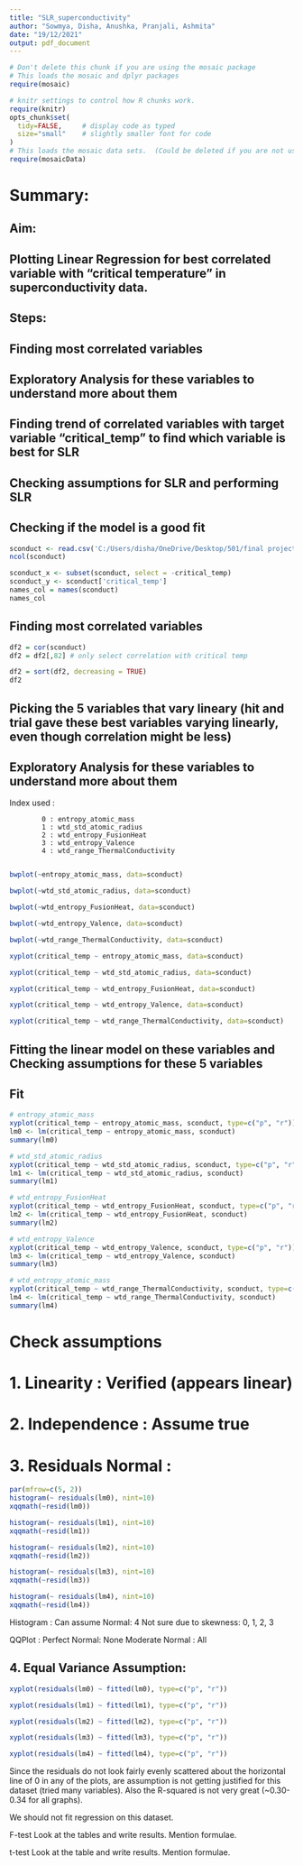 ---
title: "SLR_superconductivity"
author: "Sowmya, Disha, Anushka, Pranjali, Ashmita"
date: "19/12/2021"
output: pdf_document
---


```{r include=FALSE}
# Don't delete this chunk if you are using the mosaic package
# This loads the mosaic and dplyr packages
require(mosaic)
```

```{r include=FALSE}
# knitr settings to control how R chunks work.
require(knitr)
opts_chunk$set(
  tidy=FALSE,     # display code as typed
  size="small"    # slightly smaller font for code
)
# This loads the mosaic data sets.  (Could be deleted if you are not using them.)
require(mosaicData)
```

# Summary:

## Aim: 
## Plotting Linear Regression for best correlated variable with "critical temperature" in superconductivity data.

## Steps:
## Finding most correlated variables
## Exploratory Analysis for these variables to understand more about them
## Finding trend of correlated variables with target variable "critical_temp" to find which variable is best for SLR
## Checking assumptions for SLR and performing SLR
## Checking if the model is a good fit

```{r cars}
sconduct <- read.csv('C:/Users/disha/OneDrive/Desktop/501/final project/superconduct/train.csv')
ncol(sconduct)

sconduct_x <- subset(sconduct, select = -critical_temp)
sconduct_y <- sconduct['critical_temp']
names_col = names(sconduct)
names_col
```

## Finding most correlated variables

```{r}
df2 = cor(sconduct)
df2 = df2[,82] # only select correlation with critical temp

df2 = sort(df2, decreasing = TRUE)
df2

```
## Picking the 5 variables that vary lineary (hit and trial gave these best variables varying linearly, even though correlation might be less)

## Exploratory Analysis for these variables to understand more about them

Index used :

            0 : entropy_atomic_mass                     
            1 : wtd_std_atomic_radius
            2 : wtd_entropy_FusionHeat
            3 : wtd_entropy_Valence
            4 : wtd_range_ThermalConductivity
                             
\textbf{All variables continuous, quantitative except number of elements}
```{r}
bwplot(~entropy_atomic_mass, data=sconduct)

bwplot(~wtd_std_atomic_radius, data=sconduct)

bwplot(~wtd_entropy_FusionHeat, data=sconduct)

bwplot(~wtd_entropy_Valence, data=sconduct)

bwplot(~wtd_range_ThermalConductivity, data=sconduct)

```


```{r}
xyplot(critical_temp ~ entropy_atomic_mass, data=sconduct)

xyplot(critical_temp ~ wtd_std_atomic_radius, data=sconduct)

xyplot(critical_temp ~ wtd_entropy_FusionHeat, data=sconduct)

xyplot(critical_temp ~ wtd_entropy_Valence, data=sconduct)

xyplot(critical_temp ~ wtd_range_ThermalConductivity, data=sconduct)

```

## Fitting the linear model on these variables and Checking assumptions for these 5 variables

## Fit 
```{r}
# entropy_atomic_mass
xyplot(critical_temp ~ entropy_atomic_mass, sconduct, type=c("p", "r"))
lm0 <- lm(critical_temp ~ entropy_atomic_mass, sconduct)
summary(lm0)

```

```{r}
# wtd_std_atomic_radius
xyplot(critical_temp ~ wtd_std_atomic_radius, sconduct, type=c("p", "r"))
lm1 <- lm(critical_temp ~ wtd_std_atomic_radius, sconduct)
summary(lm1)
```


```{r}
# wtd_entropy_FusionHeat
xyplot(critical_temp ~ wtd_entropy_FusionHeat, sconduct, type=c("p", "r"))
lm2 <- lm(critical_temp ~ wtd_entropy_FusionHeat, sconduct)
summary(lm2)
```


```{r}
# wtd_entropy_Valence
xyplot(critical_temp ~ wtd_entropy_Valence, sconduct, type=c("p", "r"))
lm3 <- lm(critical_temp ~ wtd_entropy_Valence, sconduct)
summary(lm3)
```


```{r}
# wtd_entropy_atomic_mass
xyplot(critical_temp ~ wtd_range_ThermalConductivity, sconduct, type=c("p", "r"))
lm4 <- lm(critical_temp ~ wtd_range_ThermalConductivity, sconduct)
summary(lm4)
```

# Check assumptions

# 1. Linearity : Verified (appears linear)
# 2. Independence : Assume true
# 3. Residuals Normal : 
```{r}
par(mfrow=c(5, 2))
histogram(~ residuals(lm0), nint=10)
xqqmath(~resid(lm0))

histogram(~ residuals(lm1), nint=10)
xqqmath(~resid(lm1))

histogram(~ residuals(lm2), nint=10)
xqqmath(~resid(lm2))

histogram(~ residuals(lm3), nint=10)
xqqmath(~resid(lm3))

histogram(~ residuals(lm4), nint=10)
xqqmath(~resid(lm4))

```
Histogram : 
Can assume Normal: 4
Not sure due to skewness: 0, 1, 2, 3

QQPlot : 
Perfect Normal: None
Moderate Normal : All

## 4. Equal Variance Assumption:
```{r}
xyplot(residuals(lm0) ~ fitted(lm0), type=c("p", "r"))

xyplot(residuals(lm1) ~ fitted(lm1), type=c("p", "r"))

xyplot(residuals(lm2) ~ fitted(lm2), type=c("p", "r"))

xyplot(residuals(lm3) ~ fitted(lm3), type=c("p", "r"))

xyplot(residuals(lm4) ~ fitted(lm4), type=c("p", "r"))

```
Since the residuals do not look fairly evenly scattered about the horizontal line of 0 in any of the plots, are assumption is not getting justified for this dataset (tried many variables).
Also the R-squared is not very great (~0.30-0.34 for all graphs).

We should not fit regression on this dataset.

F-test
Look at the tables and write results. Mention formulae.

t-test
Look at the table and write results. Mention formulae.

